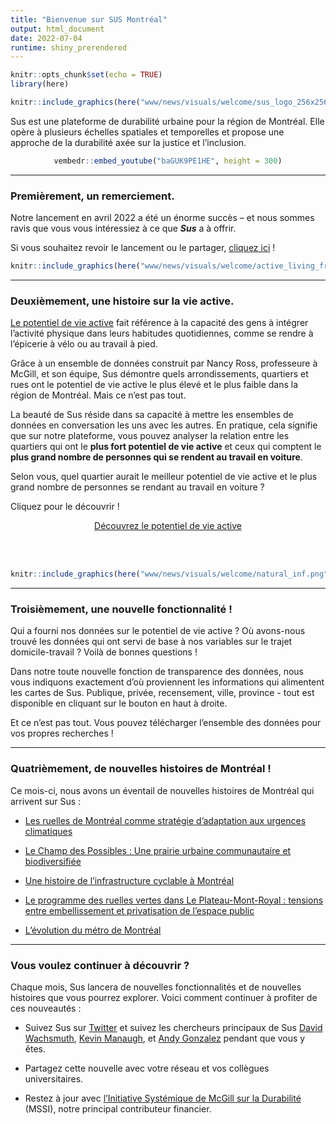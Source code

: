 ```yaml
---
title: "Bienvenue sur SUS Montréal"
output: html_document
date: 2022-07-04
runtime: shiny_prerendered
---
```


```r
knitr::opts_chunk$set(echo = TRUE)
library(here)
```

<center>
```r
knitr::include_graphics(here("www/news/visuals/welcome/sus_logo_256x256.png"))
```
</center>

Sus est une plateforme de durabilité urbaine pour la région de Montréal. Elle opère à plusieurs échelles spatiales et temporelles et propose une approche de la durabilité axée sur la justice et l'inclusion.

<center>
```r
vembedr::embed_youtube("baGUK9PE1HE", height = 300)
```
</center>

<hr>
### Premièrement, un remerciement.
Notre lancement en avril 2022 a été un énorme succès -- et nous sommes ravis que vous vous intéressiez à ce que <i><b>Sus</i></b> a à offrir.

Si vous souhaitez revoir le lancement ou le partager, <a target = '_blank' href = 'https://www.youtube.com/watch?v=c5QYpmLOlOE'>cliquez ici</a> !

```r

knitr::include_graphics(here("www/news/visuals/welcome/active_living_fr.png"))

```

<hr>
### Deuxièmement, une histoire sur la vie active. 
<a target = '_blank' href = 'https://www.activeagingcanada.ca/fr/participants/soyez-actifs-et-actives/vie-active/qu-est-ce-qu-une-vie-active.htm'>Le potentiel de vie active</a> fait référence à la capacité des gens à intégrer l'activité physique dans leurs habitudes quotidiennes, comme se rendre à l'épicerie à vélo ou au travail à pied.

Grâce à un ensemble de données construit par Nancy Ross, professeure à McGill, et son équipe, Sus démontre quels arrondissements, quartiers et rues ont le potentiel de vie active le plus élevé et le plus faible dans la région de Montréal. Mais ce n'est pas tout.

La beauté de Sus réside dans sa capacité à mettre les ensembles de données en conversation les uns avec les autres. En pratique, cela signifie que sur notre plateforme, vous pouvez analyser la relation entre les quartiers qui ont le <b>plus fort potentiel de vie active</b> et ceux qui comptent le <b>plus grand nombre de personnes qui se rendent au travail en voiture</b>.

Selon vous, quel quartier aurait le meilleur potentiel de vie active et le plus grand nombre de personnes se rendant au travail en voiture ?

Cliquez pour le découvrir !

<center><a style = 'display: inline-flex; align-items: center;' class="sus-button sus-icon-button sus-button-primary" href="http://susmontreal.ca/?tb=canale&amp;lng=en&amp;zm=10.72&amp;lat=45.500101&amp;lon=-73.582446&amp;v_r=16&amp;s_id=4620356.00&amp;zm_a=T&amp;df=CT">Découvrez le potentiel de vie active</a></center>
<br><br>
```r

knitr::include_graphics(here("www/news/visuals/welcome/natural_inf.png"))

```

<hr>
### Troisièmement, une nouvelle fonctionnalité ! 
Qui a fourni nos données sur le potentiel de vie active ? Où avons-nous trouvé les données qui ont servi de base à nos variables sur le trajet domicile-travail ? Voilà de bonnes questions !

Dans notre toute nouvelle fonction de transparence des données, nous vous indiquons exactement d'où proviennent les informations qui alimentent les cartes de Sus. Publique, privée, recensement, ville, province - tout est disponible en cliquant sur le bouton en haut à droite.

Et ce n'est pas tout. Vous pouvez télécharger l'ensemble des données pour vos propres recherches !

<hr>

### Quatrièmement, de nouvelles histoires de Montréal !

Ce mois-ci, nous avons un éventail de nouvelles histoires de Montréal qui arrivent sur Sus :

<ul>

  <li>
  
  <a href = 'https://susmontreal.ca/?tb=stories&lng=fr&s_id=10'>Les ruelles de Montréal comme stratégie d'adaptation aux urgences climatiques</a>
  
  <li>
  
  <a href = 'https://susmontreal.ca/?tb=stories&lng=fr&s_id=6'>Le Champ des Possibles : Une prairie urbaine communautaire et biodiversifiée</a>
  
  <li>
  
  <a href = 'https://susmontreal.ca/?tb=stories&lng=fr&s_id=9'>Une histoire de l'infrastructure cyclable à Montréal</a>
  
  <li>
  
  <a href = 'https://susmontreal.ca/?tb=stories&lng=fr&s_id=8'>Le programme des ruelles vertes dans Le Plateau-Mont-Royal : tensions entre embellissement et privatisation de l'espace public</a>
  
  <li>
  
  <a href = 'https://susmontreal.ca/?tb=stories&lng=fr&s_id=7'>L'évolution du métro de Montréal</a>
  
</ul>

<hr>
### Vous voulez continuer à découvrir ?

Chaque mois, Sus lancera de nouvelles fonctionnalités et de nouvelles histoires que vous pourrez explorer. Voici comment continuer à profiter de ces nouveautés :

<ul>

<li>

Suivez Sus sur <a target = '_blank' href = 'https://twitter.com/susmontreal'>Twitter</a> et suivez les chercheurs principaux de Sus <a target = '_blank' href = 'https://twitter.com/dwachsmuth'>David Wachsmuth</a>, <a target = '_blank' href = 'https://twitter.com/KManaugh'>Kevin Manaugh</a>, et <a target = '_blank' href = 'https://twitter.com/bio_diverse'>Andy Gonzalez</a> pendant que vous y êtes.

<li>

Partagez cette nouvelle avec votre réseau et vos collègues universitaires.

<li>

Restez à jour avec <a target = '_blank' href = 'https://www.mcgill.ca/mssi/'>l'Initiative Systémique de McGill sur la Durabilité</a> (MSSI), notre principal contributeur financier.
